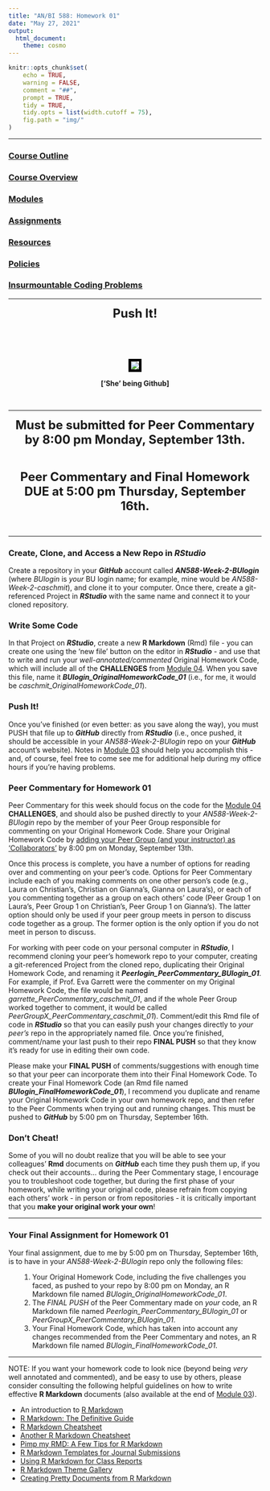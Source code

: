 ```yaml
---
title: "AN/BI 588: Homework 01"
date: "May 27, 2021"
output:
  html_document:
    theme: cosmo
---
```


```r
knitr::opts_chunk$set(
	echo = TRUE,
	warning = FALSE,
	comment = "##",
	prompt = TRUE,
	tidy = TRUE,
	tidy.opts = list(width.cutoff = 75),
	fig.path = "img/"
)
```

***

### [Course Outline](https://fuzzyatelin.github.io/bioanth-stats/outline.html)
### [Course Overview](https://fuzzyatelin.github.io/bioanth-stats/overview.html)
### [Modules](https://fuzzyatelin.github.io/bioanth-stats/modules.html)
### [Assignments](https://fuzzyatelin.github.io/bioanth-stats/assignments.html)
### [Resources](https://fuzzyatelin.github.io/bioanth-stats/resources.html)
### [Policies](https://fuzzyatelin.github.io/bioanth-stats/policies.html)
### [Insurmountable Coding Problems](https://fuzzyatelin.github.io/bioanth-stats/studentproblems.html)

***
<center>

<font size="+2"><b>Push It!</b></font></center><br>

<br>
<center><p><img src="http://25.media.tumblr.com/tumblr_m7zp53WTvk1qlvwnco1_400.gif" style="border:5px solid black"></p>
**['She' being Github]**
</center>

<br>

***

<center>

<font size="+2"><b>Must be submitted for Peer Commentary by 8:00 pm Monday, September 13th.</b></font></center><br>

<center>

<font size="+2"><b>Peer Commentary and Final Homework DUE at 5:00 pm Thursday, September 16th.</b></font></center><br>

***

### Create, Clone, and Access a New Repo in *RStudio*

Create a repository in your ***GitHub*** account called ***AN588-Week-2-BUlogin*** (where *BUlogin* is *your* BU login name; for example, mine would be *AN588-Week-2-caschmit*), and clone it to your computer. Once there, create a git-referenced Project in ***RStudio*** with the same name and connect it to your cloned repository. 

### Write Some Code

In that Project on ***RStudio***, create a new **R Markdown** (Rmd) file - you can create one using the 'new file' button on the editor in ***RStudio*** - and use that to write and run your *well-annotated/commented* Original Homework Code, which will include all of the **CHALLENGES** from [Module 04](http://fuzzyatelin.github.io/bioanth-stats/module-04/module-04.html). When you save this file, name it ***BUlogin_OriginalHomeworkCode_01*** (i.e., for me, it would be *caschmit_OriginalHomeworkCode_01*).

### Push It!

Once you've finished (or even better: as you save along the way), you must PUSH that file up to ***GitHub*** directly from ***RStudio*** (i.e., once pushed, it should be accessible in your *AN588-Week-2-BUlogin* repo on your ***GitHub*** account's website). Notes in [Module 03](http://fuzzyatelin.github.io/bioanth-stats/module-03/module-03.html) should help you accomplish this - and, of course, feel free to come see me for additional help during my office hours if you're having problems.

### Peer Commentary for Homework 01

Peer Commentary for this week should focus on the code for the [Module 04](http://fuzzyatelin.github.io/bioanth-stats/module-04/module-04.html) **CHALLENGES**, and should also be pushed directly to your *AN588-Week-2-BUlogin* repo by the member of your Peer Group responsible for commenting on your Original Homework Code. Share your Original Homework Code by [adding your Peer Group (and your instructor) as 'Collaborators'](https://help.github.com/en/articles/inviting-collaborators-to-a-personal-repository) by 8:00 pm on Monday, September 13th.

Once this process is complete, you have a number of options for reading over and commenting on your peer's code. Options for Peer Commentary include each of you making comments on one other person's code (e.g., Laura on Christian's, Christian on Gianna's, Gianna on Laura's), or each of you commenting together as a group on each others' code (Peer Group 1 on Laura's, Peer Group 1 on Christian's, Peer Group 1 on Gianna's).  The latter option should only be used if your peer group meets in person to discuss code together as a group.  The former option is the only option if you do not meet in person to discuss.

For working with peer code on your personal computer in ***RStudio***, I recommend cloning your peer's homework repo to your computer, creating a git-referenced Project from the cloned repo, duplicating their Original Homework Code, and renaming it ***Peerlogin_PeerCommentary_BUlogin_01***. For example, if Prof. Eva Garrett were the commenter on my Original Homework Code, the file would be named *garrette_PeerCommentary_caschmit_01*, and if the whole Peer Group worked together to comment, it would be called *PeerGroupX_PeerCommentary_caschmit_01*). Comment/edit this Rmd file of code in ***RStudio*** so that you can easily push your changes directly to *your peer's* repo in the appropriately named file. Once you're finished, comment/name your last push to their repo **FINAL PUSH** so that they know it's ready for use in editing their own code.

Please make your **FINAL PUSH** of comments/suggestions with enough time so that your peer can incorporate them into their Final Homework Code. To create your Final Homework Code (an Rmd file named ***BUlogin_FinalHomeworkCode_01***), I recommend you duplicate and rename your Original Homework Code in your own homework repo, and then refer to the Peer Comments when trying out and running changes. This must be pushed to ***GitHub*** by 5:00 pm on Thursday, September 16th.

### Don't Cheat!

Some of you will no doubt realize that you will be able to see your colleagues' **Rmd** documents on ***GitHub*** each time they push them up, if you check out their accounts... during the Peer Commentary stage, I encourage you to troubleshoot code together, but during the first phase of your homework, while writing your original code, please refrain from copying each others' work - in person or from repositories - it is critically important that you **make your original work your own**!

***

### **Your Final Assignment for Homework 01**

Your final assignment, due to me by 5:00 pm on Thursday, September 16th, is to have in your *AN588-Week-2-BUlogin* repo only the following files:
<ol>
1. Your Original Homework Code, including the five challenges you faced, as pushed to your repo by 8:00 pm on Monday, an R Markdown file named *BUlogin_OriginalHomeworkCode_01*.
2. The *FINAL PUSH* of the Peer Commentary made on *your* code, an R Markdown file named *Peerlogin_PeerCommentary_BUlogin_01* or *PeerGroupX_PeerCommentary_BUlogin_01*.
3. Your Final Homework Code, which has taken into account any changes recommended from the Peer Commentary and notes, an R Markdown file named *BUlogin_FinalHomeworkCode_01*.
</ol>

***

NOTE: If you want your homework code to look nice (beyond being *very* well annotated and commented), and be easy to use by others, please consider consulting the following helpful guidelines on how to write effective **R Markdown** documents (also available at the end of [Module 03](https://fuzzyatelin.github.io/bioanth-stats/module-03/module-03.html)).
<ul>
<li>An introduction to [R Markdown](https://rmarkdown.rstudio.com/)</li>
<li>[R Markdown: The Definitive Guide](https://bookdown.org/yihui/rmarkdown/)</li>
<li>[R Markdown Cheatsheet](https://rmarkdown.rstudio.com/lesson-15.html)</li>
<li>[Another R Markdown Cheatsheet](https://www.rstudio.com/wp-content/uploads/2015/02/rmarkdown-cheatsheet.pdf)</li>
<li>[Pimp my RMD: A Few Tips for R Markdown](https://holtzy.github.io/Pimp-my-rmd/)</li>
<li>[R Markdown Templates for Journal Submissions](https://github.com/rstudio/rticles/tree/master/inst/rmarkdown/templates)</li>
<li>[Using R Markdown for Class Reports](https://www.stat.cmu.edu/~cshalizi/rmarkdown/)</li>
<li>[R Markdown Theme Gallery](http://www.datadreaming.org/post/r-markdown-theme-gallery/)</li>
<li>[Creating Pretty Documents from R Markdown](https://cran.r-project.org/web/packages/prettydoc/vignettes/architect.html)</li>
</ul>
<br>

